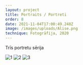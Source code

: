 ```yaml
---
layout: project
title: Portraits / Portreti
order: 8
date: 2021-11-04T17:00:49.248Z
image: /images/uploads/Alise.png
technique: Fotogrāfija, 2020
---
```


Trīs portretu sērija

![1](/images/uploads/portreti_1.jpg)
![2](/images/uploads/portreti_2.jpg)
![3](/images/uploads/portreti_3.jpg)
